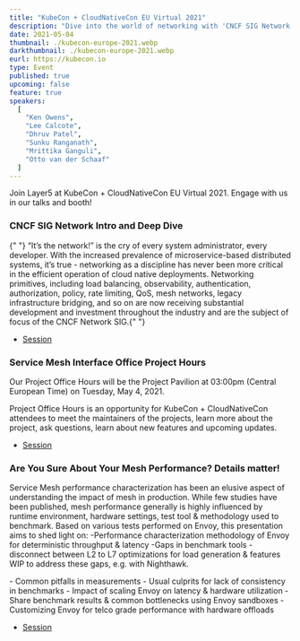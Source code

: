 ```yaml
---
title: "KubeCon + CloudNativeCon EU Virtual 2021"
description: "Dive into the world of networking with 'CNCF SIG Network Intro and Deep Dive' at KCCNCEU2021. Join Lee Calcote and Ken Owens for insights into vital networking primitives shaping cloud-native deployments."
date: 2021-05-04
thumbnail: ./kubecon-europe-2021.webp
darkthumbnail: ./kubecon-europe-2021.webp
eurl: https://kubecon.io
type: Event
published: true
upcoming: false
feature: true
speakers:
  [
    "Ken Owens",
    "Lee Calcote",
    "Dhruv Patel",
    "Sunku Ranganath",
    "Mrittika Ganguli",
    "Otto van der Schaaf"
  ]
---
```


Join Layer5 at KubeCon + CloudNativeCon EU Virtual 2021. Engage with us in our talks and booth!

<h3>CNCF SIG Network Intro and Deep Dive</h3>
<p>
  {" "}
  “It’s the network!” is the cry of every system administrator, every developer. With the increased
  prevalence of microservice-based distributed systems, it’s true - networking as a discipline has
  never been more critical in the efficient operation of cloud native deployments. Networking
  primitives, including load balancing, observability, authentication, authorization, policy, rate
  limiting, QoS, mesh networks, legacy infrastructure bridging, and so on are now receiving
  substantial development and investment throughout the industry and are the subject of focus of the
  CNCF Network SIG.{" "}
</p>
<ul>
  <li>
    <a href="https://kccnceu2021.sched.com/event/ijVr/cncf-sig-network-intro-and-deep-dive-lee-calcote-layer5-ken-owens-fiserv">
      Session
    </a>
  </li>
</ul>

<h3>Service Mesh Interface Office Project Hours</h3>
<p>
  Our Project Office Hours will be the Project Pavilion at 03:00pm (Central European Time) on
  Tuesday, May 4, 2021.
</p>
<p>
  Project Office Hours is an opportunity for KubeCon + CloudNativeCon attendees to meet the
  maintainers of the projects, learn more about the project, ask questions, learn about new features
  and upcoming updates.
</p>
<ul>
  <li>
    <a href="https://kccnceu2021.sched.com/event/ixfD/meet-the-maintainer-service-mesh-interface">
      Session
    </a>
  </li>
</ul>

<h3>Are You Sure About Your Mesh Performance? Details matter! </h3>
<p>
  Service Mesh performance characterization has been an elusive aspect of understanding the impact
  of mesh in production. While few studies have been published, mesh performance generally is highly
  influenced by runtime environment, hardware settings, test tool & methodology used to benchmark.
  Based on various tests performed on Envoy, this presentation aims to shed light on: -Performance
  characterization methodology of Envoy for deterministic throughput & latency -Gaps in benchmark
  tools - disconnect between L2 to L7 optimizations for load generation & features WIP to address
  these gaps, e.g. with Nighthawk.
</p>
- Common pitfalls in measurements - Usual culprits for lack of consistency in benchmarks - Impact of
scaling Envoy on latency & hardware utilization - Share benchmark results & common bottlenecks using
Envoy sandboxes - Customizing Envoy for telco grade performance with hardware offloads
<ul>
  <li>
    <a href=" https://servicemeshconeu21.sched.com/event/iSBB/are-you-sure-about-your-mesh-performance-details-matter-otto-van-der-schaaf-red-hat-sunku-ranganath-mrittika-ganguli-intel-corporation?iframe=no">
      Session
    </a>
  </li>
</ul>
